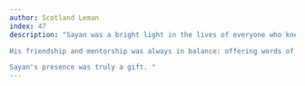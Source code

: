 ```yaml
---
author: Scotland Leman
index: 47
description: "Sayan was a bright light in the lives of everyone who knew him. His brilliance, warmth, and comedy was always uplifting and inspiring. His sense of humor was unavoidable, unique, and shocking in the best possible ways. 

His friendship and mentorship was always in balance: offering words of humor when things were serious, yet words of wisdom when needed.

Sayan's presence was truly a gift. "
---
```

